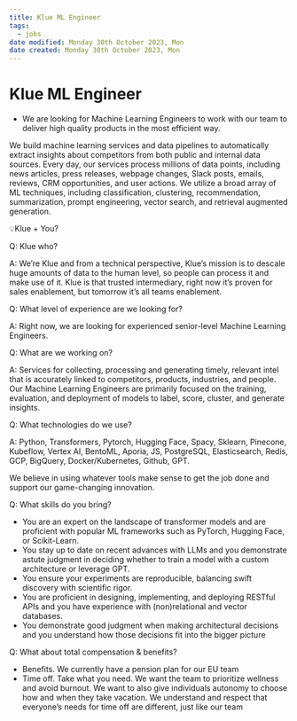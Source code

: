 ```yaml
---
title: Klue ML Engineer
tags:
  - jobs
date modified: Monday 30th October 2023, Mon
date created: Monday 30th October 2023, Mon
---
```


# Klue ML Engineer



- We are looking for Machine Learning Engineers to work with our team to deliver high quality products in the most efficient way.  
  
We build machine learning services and data pipelines to automatically extract insights about competitors from both public and internal data sources. Every day, our services process millions of data points, including news articles, press releases, webpage changes, Slack posts, emails, reviews, CRM opportunities, and user actions. We utilize a broad array of ML techniques, including classification, clustering, recommendation, summarization, prompt engineering, vector search, and retrieval augmented generation.  
  
💡Klue + You?  
  
Q: Klue who?  
  
A: We’re Klue and from a technical perspective, Klue’s mission is to descale huge amounts of data to the human level, so people can process it and make use of it. Klue is that trusted intermediary, right now it’s proven for sales enablement, but tomorrow it’s all teams enablement.  
  
Q: What level of experience are we looking for?  
  
A: Right now, we are looking for experienced senior-level Machine Learning Engineers.  
  
Q: What are we working on?  
  
A: Services for collecting, processing and generating timely, relevant intel that is accurately linked to competitors, products, industries, and people. Our Machine Learning Engineers are primarily focused on the training, evaluation, and deployment of models to label, score, cluster, and generate insights.  
  
Q: What technologies do we use?  
  
A: Python, Transformers, Pytorch, Hugging Face, Spacy, Sklearn, Pinecone, Kubeflow, Vertex AI, BentoML, Aporia, JS, PostgreSQL, Elasticsearch, Redis, GCP, BigQuery, Docker/Kubernetes, Github, GPT.  
  
We believe in using whatever tools make sense to get the job done and support our game-changing innovation.  
  
Q: What skills do you bring?  
  

- You are an expert on the landscape of transformer models and are proficient with popular ML frameworks such as PyTorch, Hugging Face, or Scikit-Learn.
- You stay up to date on recent advances with LLMs and you demonstrate astute judgment in deciding whether to train a model with a custom architecture or leverage GPT.
- You ensure your experiments are reproducible, balancing swift discovery with scientific rigor.
- You are proficient in designing, implementing, and deploying RESTful APIs and you have experience with (non)relational and vector databases.
- You demonstrate good judgment when making architectural decisions and you understand how those decisions fit into the bigger picture  
      
      
    

Q: What about total compensation & benefits?  
  

- Benefits. We currently have a pension plan for our EU team
- Time off. Take what you need. We want the team to prioritize wellness and avoid burnout. We want to also give individuals autonomy to choose how and when they take vacation. We understand and respect that everyone’s needs for time off are different, just like our team

